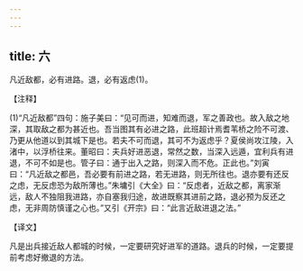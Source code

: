 ```yaml
---
---
---
```

title: 六
---



凡近敌都，必有进路。退，必有返虑(1)。

【注释】

(1)“凡近敌都”四句：施子美曰：“见可而进，知难而退，军之善政也。故入敌之地深，其取敌之都为甚近也。吾当图其有必进之路，此班超计焉耆苇桥之险不可渡、乃更从他道以到其城下是也。若夫不可而退，其可不为返虑乎？夏侯尚攻江陵，入渚中，以浮桥往来。董昭曰：夫兵好进恶退，常然之数，当深入远遁，宜利兵有进退，不可不如是也。管子曰：通于出入之路，则深入而不危。正此也。”刘寅曰：“凡近敌之都邑，吾必要有前进之路，若无进路，则无所往也。退亦要有还反之虑，无反虑恐为敌所薄也。”朱墉引《大全》曰：“反虑者，近敌之都，离家渐远，敌人不独阻我进路，亦自塞我归途，故进既察其进前之路，退必预为反还之虑，无非周防慎谨之心也。”又引《开宗》曰：“此言近敌进退之法。”

【译文】

凡是出兵接近敌人都城的时候，一定要研究好进军的道路。退兵的时候，一定要提前考虑好撤退的方法。